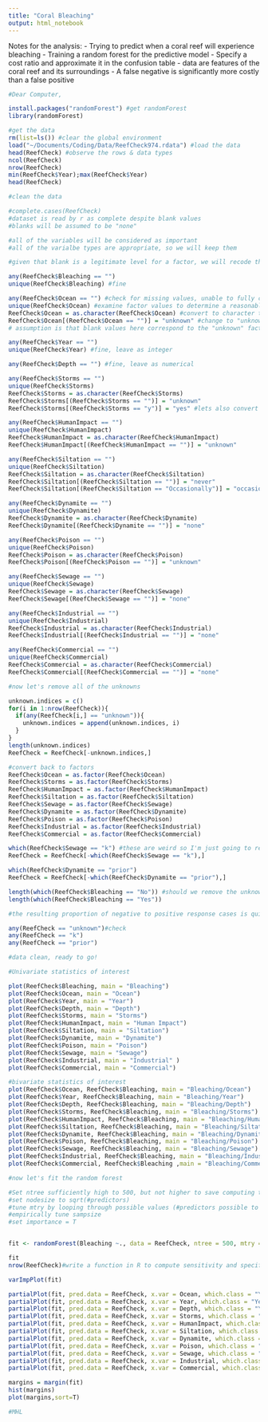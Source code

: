 ```yaml
---
title: "Coral Bleaching"
output: html_notebook
---
```


Notes for the analysis:
- Trying to predict when a coral reef will experience bleaching
- Training a random forest for the predictive model
- Specify a cost ratio and approximate it in the confusion table
- data are features of the coral reef and its surroundings
- A false negative is significantly more costly than a false positive

```r
#Dear Computer,

install.packages("randomForest") #get randomForest
library(randomForest)
```

```r
#get the data
rm(list=ls()) #clear the global environment
load("~/Documents/Coding/Data/ReefCheck974.rdata") #load the data
head(ReefCheck) #observe the rows & data types
ncol(ReefCheck) 
nrow(ReefCheck) 
min(ReefCheck$Year);max(ReefCheck$Year)
head(ReefCheck)
```

```r
#clean the data

#complete.cases(ReefCheck)
#dataset is read by r as complete despite blank values
#blanks will be assumed to be "none"

#all of the variables will be considered as important
#all of the varialbe types are appropriate, so we will keep them

#given that blank is a legitimate level for a factor, we will recode these values to "none"

any(ReefCheck$Bleaching == "")
unique(ReefCheck$Bleaching) #fine

any(ReefCheck$Ocean == "") #check for missing values, unable to fully clean unknowns
unique(ReefCheck$Ocean) #examine factor values to determine a reasonable recoding for missing values
ReefCheck$Ocean = as.character(ReefCheck$Ocean) #convert to character to replace values with strings
ReefCheck$Ocean[(ReefCheck$Ocean == "")] = "unknown" #change to "unknown"
# assumption is that blank values here correspond to the "unknown" factor level

any(ReefCheck$Year == "")
unique(ReefCheck$Year) #fine, leave as integer

any(ReefCheck$Depth == "") #fine, leave as numerical

any(ReefCheck$Storms == "") 
unique(ReefCheck$Storms) 
ReefCheck$Storms = as.character(ReefCheck$Storms) 
ReefCheck$Storms[(ReefCheck$Storms == "")] = "unknown"
ReefCheck$Storms[(ReefCheck$Storms == "y")] = "yes" #lets also convert the weird y to a yes

any(ReefCheck$HumanImpact == "") 
unique(ReefCheck$HumanImpact)
ReefCheck$HumanImpact = as.character(ReefCheck$HumanImpact)
ReefCheck$HumanImpact[(ReefCheck$HumanImpact == "")] = "unknown" 

any(ReefCheck$Siltation == "")
unique(ReefCheck$Siltation)
ReefCheck$Siltation = as.character(ReefCheck$Siltation)
ReefCheck$Siltation[(ReefCheck$Siltation == "")] = "never"
ReefCheck$Siltation[(ReefCheck$Siltation == "Occasionally")] = "occasionally"

any(ReefCheck$Dynamite == "")
unique(ReefCheck$Dynamite)
ReefCheck$Dynamite = as.character(ReefCheck$Dynamite)
ReefCheck$Dynamite[(ReefCheck$Dynamite == "")] = "none" 

any(ReefCheck$Poison == "") 
unique(ReefCheck$Poison)
ReefCheck$Poison = as.character(ReefCheck$Poison)
ReefCheck$Poison[(ReefCheck$Poison == "")] = "unknown" 

any(ReefCheck$Sewage == "")
unique(ReefCheck$Sewage)
ReefCheck$Sewage = as.character(ReefCheck$Sewage)
ReefCheck$Sewage[(ReefCheck$Sewage == "")] = "none" 

any(ReefCheck$Industrial == "")
unique(ReefCheck$Industrial)
ReefCheck$Industrial = as.character(ReefCheck$Industrial)
ReefCheck$Industrial[(ReefCheck$Industrial == "")] = "none" 

any(ReefCheck$Commercial == "")
unique(ReefCheck$Commercial)
ReefCheck$Commercial = as.character(ReefCheck$Commercial)
ReefCheck$Commercial[(ReefCheck$Commercial == "")] = "none" 

#now let's remove all of the unknowns

unknown.indices = c()
for(i in 1:nrow(ReefCheck)){
  if(any(ReefCheck[i,] == "unknown")){
    unknown.indices = append(unknown.indices, i)
  }
}
length(unknown.indices)
ReefCheck = ReefCheck[-unknown.indices,]

#convert back to factors
ReefCheck$Ocean = as.factor(ReefCheck$Ocean) 
ReefCheck$Storms = as.factor(ReefCheck$Storms)
ReefCheck$HumanImpact = as.factor(ReefCheck$HumanImpact)
ReefCheck$Siltation = as.factor(ReefCheck$Siltation) 
ReefCheck$Sewage = as.factor(ReefCheck$Sewage) 
ReefCheck$Dynamite = as.factor(ReefCheck$Dynamite) 
ReefCheck$Poison = as.factor(ReefCheck$Poison)
ReefCheck$Industrial = as.factor(ReefCheck$Industrial) 
ReefCheck$Commercial = as.factor(ReefCheck$Commercial)

which(ReefCheck$Sewage == "k") #these are weird so I'm just going to remove them
ReefCheck = ReefCheck[-which(ReefCheck$Sewage == "k"),]

which(ReefCheck$Dynamite == "prior")
ReefCheck = ReefCheck[-which(ReefCheck$Dynamite == "prior"),]

length(which(ReefCheck$Bleaching == "No")) #should we remove the unknowns?
length(which(ReefCheck$Bleaching == "Yes")) 

#the resulting proportion of negative to positive response cases is quite acceptable, so we can remove the unknowns

any(ReefCheck == "unknown")#check
any(ReefCheck == "k")
any(ReefCheck == "prior")

#data clean, ready to go!

```

```r
#Univariate statistics of interest

plot(ReefCheck$Bleaching, main = "Bleaching")
plot(ReefCheck$Ocean, main = "Ocean")
plot(ReefCheck$Year, main = "Year")
plot(ReefCheck$Depth, main = "Depth")
plot(ReefCheck$Storms, main = "Storms")
plot(ReefCheck$HumanImpact, main = "Human Impact")
plot(ReefCheck$Siltation, main = "Siltation")
plot(ReefCheck$Dynamite, main = "Dynamite")
plot(ReefCheck$Poison, main = "Poison")
plot(ReefCheck$Sewage, main = "Sewage")
plot(ReefCheck$Industrial, main = "Industrial" )
plot(ReefCheck$Commercial, main = "Commercial")
```

```r
#bivariate statistics of interest
plot(ReefCheck$Ocean, ReefCheck$Bleaching, main = "Bleaching/Ocean")
plot(ReefCheck$Year, ReefCheck$Bleaching, main = "Bleaching/Year")
plot(ReefCheck$Depth, ReefCheck$Bleaching, main = "Bleaching/Depth")
plot(ReefCheck$Storms, ReefCheck$Bleaching, main = "Bleaching/Storms")
plot(ReefCheck$HumanImpact, ReefCheck$Bleaching, main = "Bleaching/Human Impact")
plot(ReefCheck$Siltation, ReefCheck$Bleaching, main = "Bleaching/Siltation")
plot(ReefCheck$Dynamite, ReefCheck$Bleaching, main = "Bleaching/Dynamite")
plot(ReefCheck$Poison, ReefCheck$Bleaching, main = "Bleaching/Poison")
plot(ReefCheck$Sewage, ReefCheck$Bleaching, main = "Bleaching/Sewage")
plot(ReefCheck$Industrial, ReefCheck$Bleaching, main = "Bleaching/Industrial" )
plot(ReefCheck$Commercial, ReefCheck$Bleaching ,main = "Bleaching/Commercial")
```

```r
#now let's fit the random forest

#Set ntree sufficiently high to 500, but not higher to save computing time
#set nodesize to sqrt(#predictors)
#tune mtry by looping through possible values (#predictors possible to sample at each split)
#empirically tune sampsize
#set importance = T


fit <- randomForest(Bleaching ~., data = ReefCheck, ntree = 500, mtry = 5, nodesize = sqrt(ncol(ReefCheck)), sampsize = c(300,100), importance = T)

fit
nrow(ReefCheck)#write a function in R to compute sensitivity and specificity

varImpPlot(fit)

partialPlot(fit, pred.data = ReefCheck, x.var = Ocean, which.class = "Yes",rug = F)
partialPlot(fit, pred.data = ReefCheck, x.var = Year, which.class = "Yes",rug = F)
partialPlot(fit, pred.data = ReefCheck, x.var = Depth, which.class = "Yes",rug = F)
partialPlot(fit, pred.data = ReefCheck, x.var = Storms, which.class = "Yes",rug = F)
partialPlot(fit, pred.data = ReefCheck, x.var = HumanImpact, which.class = "Yes",rug = F)
partialPlot(fit, pred.data = ReefCheck, x.var = Siltation, which.class = "Yes",rug = F)
partialPlot(fit, pred.data = ReefCheck, x.var = Dynamite, which.class = "Yes",rug = F)
partialPlot(fit, pred.data = ReefCheck, x.var = Poison, which.class = "Yes",rug = F)
partialPlot(fit, pred.data = ReefCheck, x.var = Sewage, which.class = "Yes",rug = F)
partialPlot(fit, pred.data = ReefCheck, x.var = Industrial, which.class = "Yes",rug = F)
partialPlot(fit, pred.data = ReefCheck, x.var = Commercial, which.class = "Yes",rug = F)

margins = margin(fit)
hist(margins)
plot(margins,sort=T)

#MHL

```

